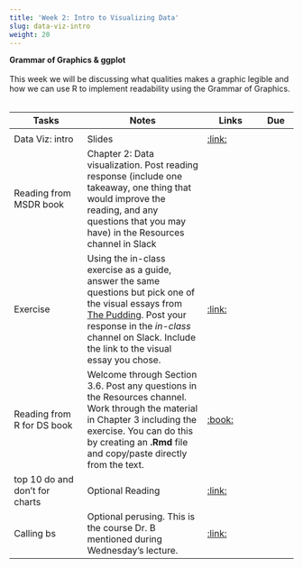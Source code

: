 ```yaml
---
title: 'Week 2: Intro to Visualizing Data'
slug: data-viz-intro
weight: 20
---
```



**Grammar of Graphics & ggplot**\
\
This week we will be discussing what qualities makes a graphic legible and how we can use R to implement readability using the Grammar of Graphics.\
\

| Tasks | Notes | Links | Due |
| -------- | ------------- | ------ | ---- |
| | | | |
| Data Viz: intro | Slides | [:link:](/slides/data-viz-intro.html) | |
| Reading from MSDR book | Chapter 2: Data visualization. Post reading response (include one takeaway, one thing that would improve the reading, and any questions that you may have) in the Resources channel in Slack | | |
| Exercise | Using the in-class exercise as a guide, answer the same questions but pick one of the visual essays from [The Pudding](https://pudding.cool/). Post your response in the *in-class* channel on Slack. Include the link to the visual essay you chose. |[:link:](http://mdsr-book.github.io/exercises.html#exercise_23) | |
|Reading from R for DS book | Welcome through Section 3.6. Post any questions in the Resources channel. Work through the material in Chapter 3 including the exercise. You can do this by creating an **.Rmd** file and copy/paste directly from the text. |[:book:](https://r4ds.had.co.nz/index.html) | |
|top 10 do and don't for charts | Optional Reading |[:link:](https://guides.lib.uci.edu/datavis/do) | |
|Calling bs | Optional perusing. This is the course Dr. B mentioned during Wednesday's lecture.  |[:link:](https://www.callingbullshit.org/tools.html)||


